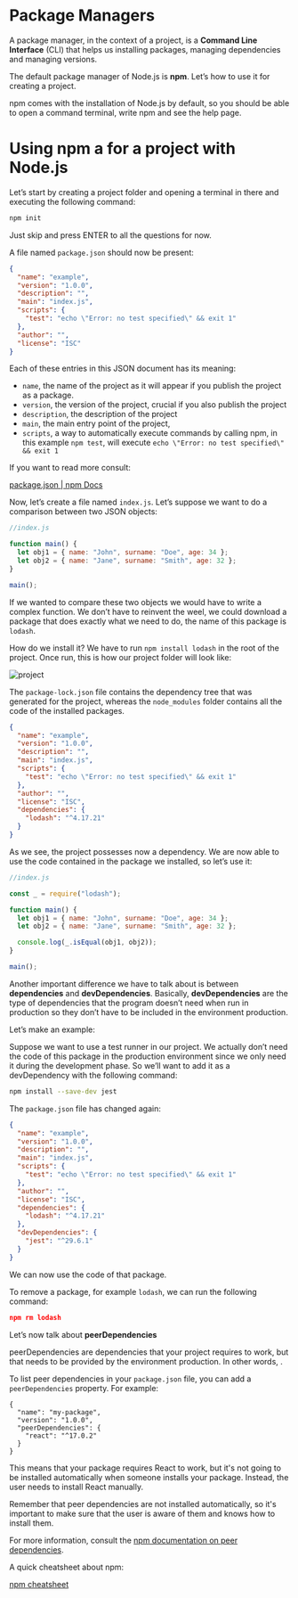 # Package Managers

A package manager, in the context of a project, is a **Command Line Interface** (CLI) that helps us installing packages, managing dependencies and managing versions.

The default package manager of Node.js is **npm**. Let’s how to use it for creating a project.

npm comes with the installation of Node.js by default, so you should be able to open a command terminal, write npm and see the help page.

# Using npm a for a project with Node.js

Let’s start by creating a project folder and opening a terminal in there and executing the following command:

```bash
npm init
```

Just skip and press ENTER to all the questions for now.

A file named `package.json` should now be present:

```json
{
  "name": "example",
  "version": "1.0.0",
  "description": "",
  "main": "index.js",
  "scripts": {
    "test": "echo \"Error: no test specified\" && exit 1"
  },
  "author": "",
  "license": "ISC"
}
```

Each of these entries in this JSON document has its meaning:

- `name`, the name of the project as it will appear if you publish the project as a package.
- `version`, the version of the project, crucial if you also publish the project
- `description`, the description of the project
- `main`, the main entry point of the project,
- `scripts`, a way to automatically execute commands by calling npm, in this example `npm test`, will execute `echo \"Error: no test specified\" && exit 1`

If you want to read more consult:

[package.json | npm Docs](https://docs.npmjs.com/cli/v9/configuring-npm/package-json)

Now, let’s create a file named `index.js`. Let’s suppose we want to do a comparison between two JSON objects:

```jsx
//index.js

function main() {
  let obj1 = { name: "John", surname: "Doe", age: 34 };
  let obj2 = { name: "Jane", surname: "Smith", age: 32 };
}

main();
```

If we wanted to compare these two objects we would have to write a complex function. We don’t have to reinvent the weel, we could download a package that does exactly what we need to do, the name of this package is `lodash`.

How do we install it? We have to run `npm install lodash` in the root of the project. Once run, this is how our project folder will look like:

![project](./images/project.png)

The `package-lock.json` file contains the dependency tree that was generated for the project, whereas the `node_modules` folder contains all the code of the installed packages.

```json
{
  "name": "example",
  "version": "1.0.0",
  "description": "",
  "main": "index.js",
  "scripts": {
    "test": "echo \"Error: no test specified\" && exit 1"
  },
  "author": "",
  "license": "ISC",
  "dependencies": {
    "lodash": "^4.17.21"
  }
}
```

As we see, the project possesses now a dependency. We are now able to use the code contained in the package we installed, so let’s use it:

```jsx
//index.js

const _ = require("lodash");

function main() {
  let obj1 = { name: "John", surname: "Doe", age: 34 };
  let obj2 = { name: "Jane", surname: "Smith", age: 32 };

  console.log(_.isEqual(obj1, obj2));
}

main();
```

Another important difference we have to talk about is between **dependencies** and **devDependencies**. Basically, **devDependencies** are the type of dependencies that the program doesn’t need when run in production so they don’t have to be included in the environment production.

Let’s make an example:

Suppose we want to use a test runner in our project. We actually don’t need the code of this package in the production environment since we only need it during the development phase. So we’ll want to add it as a devDependency with the following command:

```bash
npm install --save-dev jest
```

The `package.json` file has changed again:

```json
{
  "name": "example",
  "version": "1.0.0",
  "description": "",
  "main": "index.js",
  "scripts": {
    "test": "echo \"Error: no test specified\" && exit 1"
  },
  "author": "",
  "license": "ISC",
  "dependencies": {
    "lodash": "^4.17.21"
  },
  "devDependencies": {
    "jest": "^29.6.1"
  }
}
```

We can now use the code of that package.

To remove a package, for example `lodash`, we can run the following command:

```json
npm rm lodash
```

Let’s now talk about **peerDependencies**

peerDependencies are dependencies that your project requires to work, but that needs to be provided by the environment production. In other words, .

To list peer dependencies in your `package.json` file, you can add a `peerDependencies` property. For example:

```
{
  "name": "my-package",
  "version": "1.0.0",
  "peerDependencies": {
    "react": "^17.0.2"
  }
}

```

This means that your package requires React to work, but it's not going to be installed automatically when someone installs your package. Instead, the user needs to install React manually.

Remember that peer dependencies are not installed automatically, so it's important to make sure that the user is aware of them and knows how to install them.

For more information, consult the [npm documentation on peer dependencies](https://docs.npmjs.com/cli/v7/configuring-npm/package-json#peerdependencies).

A quick cheatsheet about npm:

[npm cheatsheet](https://devhints.io/npm)

